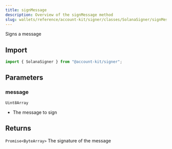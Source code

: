 ```yaml
---
title: signMessage
description: Overview of the signMessage method
slug: wallets/reference/account-kit/signer/classes/SolanaSigner/signMessage
---
```




Signs a message

## Import

```ts
import { SolanaSigner } from "@account-kit/signer";
```

## Parameters

### message

`Uint8Array`

- The message to sign

## Returns

`Promise<ByteArray>`
The signature of the message
